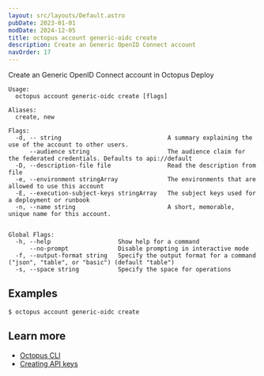 ```yaml
---
layout: src/layouts/Default.astro
pubDate: 2023-01-01
modDate: 2024-12-05
title: octopus account generic-oidc create
description: Create an Generic OpenID Connect account
navOrder: 17
---
```


Create an Generic OpenID Connect account in Octopus Deploy

```
Usage:
  octopus account generic-oidc create [flags]

Aliases:
  create, new

Flags:
  -d, -- string                              A summary explaining the use of the account to other users.
      --audience string                      The audience claim for the federated credentials. Defaults to api://default
  -D, --description-file file                Read the description from file
  -e, --environment stringArray              The environments that are allowed to use this account
  -E, --execution-subject-keys stringArray   The subject keys used for a deployment or runbook
  -n, --name string                          A short, memorable, unique name for this account.


Global Flags:
  -h, --help                   Show help for a command
      --no-prompt              Disable prompting in interactive mode
  -f, --output-format string   Specify the output format for a command ("json", "table", or "basic") (default "table")
  -s, --space string           Specify the space for operations

```

## Examples

<SamplesInstance />

```
$ octopus account generic-oidc create

```

## Learn more

- [Octopus CLI](/docs/octopus-rest-api/cli)
- [Creating API keys](/docs/octopus-rest-api/how-to-create-an-api-key)